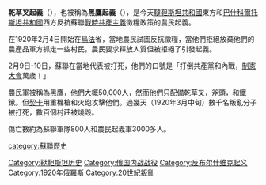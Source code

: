 {{Infobox Military Conflict
|image=
|caption=
|conflict=乾草叉起義
|partof=[[俄國內戰|俄國內戰]]
|place=[[俄羅斯蘇維埃聯邦社會主義共和國|俄羅斯蘇維埃聯邦社會主義共和國]][[烏法省|烏法省]]
|date=1920年2月4日 - 3月中旬
|result=紅軍監督下勝利
|combatant1= [[File:Darker_green_and_Black_flag.svg|25px]] [[綠軍|綠軍]]
|combatant2= {{flagicon|Russian SFSR|1918}} [[蘇聯紅軍|紅軍]]
|commander1=  
|commander2= 
|strength1=50,000
|strength2=N/A
|casualties1=3,000
|casualties2=800
}}
{{Campaignbox 俄國內戰東線}}
'''乾草叉起義'''（{{lang-ru|Вилочное восстание}}），也被稱為'''黑鷹起義'''（{{lang-ru|Восстание «Чёрного орла»}}），是今天[[韃靼斯坦共和國|韃靼斯坦共和國]]東方和[[巴什科爾托斯坦共和國|巴什科爾托斯坦共和國]]西方反抗蘇聯[[戰時共產主義|戰時共產主義]]徵糧政策的農民起義。

在1920年2月4日開始在[[烏法|烏法]]省，當地農民試圖反抗徵糧，當他們拒絕放棄他們的農產品軍方抓走一些村民，農民要求釋放人質但被拒絕了引發起義。

2月9日-10日，蘇聯在當地代表被打死，他們的口號是「打倒共產黨和內戰，[[制憲大會|制憲大會]]萬歲！」

農民軍被稱為黑鷹，他們大概50,000人，然而他們只配備乾草叉，斧頭，和鐵鍬。但[[契卡|契卡]]用重機槍和火砲攻擊他們。過幾天（1920年3月中旬）數千名叛亂分子被打死，數百個村莊被燒毀。

傷亡數約為蘇聯軍隊800人和農民起義軍3000多人。

[[category:蘇聯歷史|category:蘇聯歷史]]
[[Category:鞑靼斯坦历史|Category:鞑靼斯坦历史]]
[[Category:俄国内战战役|Category:俄国内战战役]]
[[Category:反布尔什维克起义|Category:反布尔什维克起义]]
[[Category:1920年俄羅斯|Category:1920年俄羅斯]]
[[Category:20世紀叛亂|Category:20世紀叛亂]]